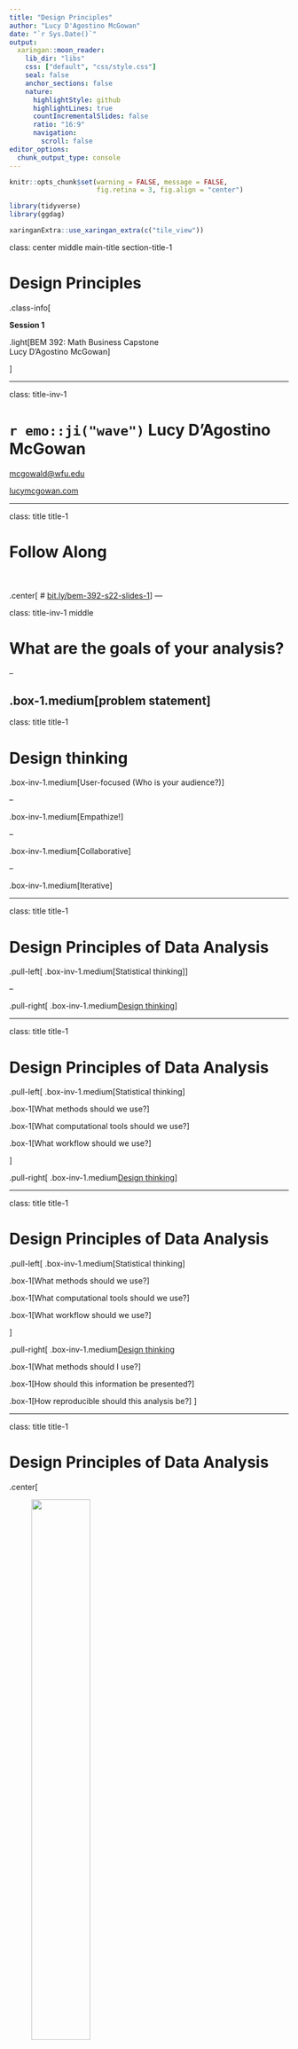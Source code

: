 ```yaml
---
title: "Design Principles"
author: "Lucy D'Agostino McGowan"
date: "`r Sys.Date()`"
output:
  xaringan::moon_reader:
    lib_dir: "libs"
    css: ["default", "css/style.css"]
    seal: false
    anchor_sections: false
    nature:
      highlightStyle: github
      highlightLines: true
      countIncrementalSlides: false
      ratio: "16:9"
      navigation:
        scroll: false
editor_options: 
  chunk_output_type: console
---
```


```r
knitr::opts_chunk$set(warning = FALSE, message = FALSE, 
                      fig.retina = 3, fig.align = "center")
```

```r
library(tidyverse)
library(ggdag)
```

```r
xaringanExtra::use_xaringan_extra(c("tile_view"))
```

class: center middle main-title section-title-1

# Design Principles

.class-info[

**Session 1**

.light[BEM 392: Math Business Capstone<br>
Lucy D'Agostino McGowan
]

]

---

class: title-inv-1


# `r emo::ji("wave")` Lucy D'Agostino McGowan

[mcgowald@wfu.edu](mailto:mcgowald@wfu.edu) <br>

[lucymcgowan.com](https://lucymcgowan.com)

---

class: title title-1

# Follow Along
<br><br>
.center[
# [bit.ly/bem-392-s22-slides-1](https://bit.ly/bem-392-s22-slides-1)
]
---

class: title-inv-1 middle

# What are the goals of your analysis?

--

.box-1.medium[problem statement]
---

class: title title-1

# Design thinking

.box-inv-1.medium[User-focused (Who is your audience?)]

--

.box-inv-1.medium[Empathize!]

--

.box-inv-1.medium[Collaborative]

--

.box-inv-1.medium[Iterative]

---


class: title title-1

# Design Principles of Data Analysis

.pull-left[
.box-inv-1.medium[Statistical thinking]
]

--

.pull-right[
.box-inv-1.medium[Design thinking]
]

---

class: title title-1

# Design Principles of Data Analysis

.pull-left[
.box-inv-1.medium[Statistical thinking]

.box-1[What methods should we use?]

.box-1[What computational tools should we use?]

.box-1[What workflow should we use?]


]

.pull-right[
.box-inv-1.medium[Design thinking]
]

---

class: title title-1

# Design Principles of Data Analysis

.pull-left[
.box-inv-1.medium[Statistical thinking]

.box-1[What methods should we use?]

.box-1[What computational tools should we use?]

.box-1[What workflow should we use?]


]

.pull-right[
.box-inv-1.medium[Design thinking]

.box-1[What methods should I use?]

.box-1[How should this information be presented?]

.box-1[How reproducible should this analysis be?]
]

---

class: title title-1

# Design Principles of Data Analysis

.center[

<figure>
<img src ="img/caitlin-tweet.png" width ="50%"></img>
</figure>

]
.footer[
Caitlin Hudon [An Intake Form for Data Requests](https://www.caitlinhudon.com/posts/2020/09/16/data-intake-form)
]

---

class: title title-1

# Design Principles of Data Analysis

--

.box-inv-1.medium[Why?]

--

.box-1[provides a formal mechanism to describe a data analysis]

--

.box-1[provides a language for *alignment* between data analysis *producers* and *consumers*]
---

class: title title-1

# Design Principles of Data Analysis

.box-inv-1[Prioritized qualities that are relevant to the analysis and can be observed or measured]

--

.box-inv-1[A data analyst can use these principles to guide the choice of what to use to build a data analysis]

--

.box-inv-1[A data analysis can be scored based on how well it adheres to each of these principles]

---

class: title title-1, center

# `r fontawesome::fa("laptop")` Application Exercise
<br><br>

.huge[[bit.ly/bem-392-s22-ae3](https://bit.ly/bem-392-s22-ae3)]

---

class: title title-1

# Design Principles of Data Analysis

.box-inv-1[Data Matching]

--

.box-inv-1[Exhaustive]

--

.box-inv-1[Skeptical]

--

.box-inv-1[Second Order]

--

.box-inv-1[Clarity]

--

.box-inv-1[Reproducible]

---

class: title title-1

# Design Principles of Data Analysis

.box-inv-1[Data Matching]

.box-2[Exhaustive]

.box-2[Skeptical]

.box-2[Second Order]

.box-2[Clarity]

.box-2[Reproducible]

---


class: title title-1

# Data Matching

.box-inv-1[Data available directly matches the data needed to investigate a question]

--

.box-1[As opposed to trying to answer a questions with *surrogate* variables, for example]

---

class: center

<figure>
<img src = "img/data-matching.jpeg" width = '70%'> </img>
</figure>

---


class: title title-1

# Data Matching Scenario

.box-inv-1[Your client communicates that data matching is important, but their available data does not match the question well]

--

.box-1.medium[Find more / different data]

--

.box-1.medium[Reframe the question]
---

class: title title-1, center

# `r fontawesome::fa("laptop")` Application Exercise
<br><br>

.huge[[bit.ly/bem-392-s22-ae3](https://bit.ly/bem-392-s22-ae3)]

---

class: title title-1

# Design Principles of Data Analysis

.box-2[Data Matching]

.box-inv-1[Exhaustive]

.box-2[Skeptical]

.box-2[Second Order]

.box-2[Clarity]

.box-2[Reproducible]

---

class: title title-1

# Exhaustive

<br>

.box-inv-1[use multiple, complementary tools or methods to address the same question, knowing that each given tool reveals some aspects of the data but obscures other aspects]

---

class: center

<figure>
<img src = "img/exhaustive.jpeg" width = '70%'> </img>
</figure>
---

class: title title-1, center

# `r fontawesome::fa("laptop")` Application Exercise
<br><br>

.huge[[bit.ly/bem-392-s22-ae3](https://bit.ly/bem-392-s22-ae3)]

---


class: title title-1

# Design Principles of Data Analysis

.box-2[Data Matching]

.box-2[Exhaustive]

.box-inv-1[Skeptical]

.box-2[Second Order]

.box-2[Clarity]

.box-2[Reproducible]

---

class: title title-1

# Skeptical

<br>

.box-inv-1[An analysis is *skeptical* if multiple, related questions are considered using the same data ]

---

class: center

<figure>
<img src = "img/skeptical.jpeg" width = '70%'> </img>
</figure>

---


class: title title-1

# Skeptical

.box-inv-1[The need for more or less skepticism in a data analysis is typically governed by outside circumstances and the context in which the analysis sits]

--

.box-inv-1[Analyses that may have large impacts or result in significant monetary costs will typically be subject to detailed scrutiny]

---

class: title title-1

# Skeptical Example

- In July 2000, the Health Effects Institute (HEI) published a reanalysis of the Harvard Six Cities Study

--

- This is a seminal air pollution study that showed significant associations between air pollution and mortality

--

- Due to the potential regulatory impact of the study, HEI commissioned an independent set of investigators to reproduce the findings and conduct a series of sensitivity analyses

--

- The result was a nearly 300 page volume where the data and findings were subject to intense skepticism and every alternative hypothesis was examined

---

class: title title-1

# (Not) Skeptical Example 

- There are other instances when skepticism in the form of alternate explanations is not warranted in the analysis.

--

- A large clinical trial studying the effect of a pest management intervention on asthma outcomes, the reported analysis is ultimately a simple comparison of asthma symptoms in two groups

--

-  Such an analysis is acceptable here due to the strict pre-specification of the analysis and due to the standards and practices that the community has developed regarding the reporting of clinical trials
---

class: title title-1, center

# `r fontawesome::fa("laptop")` Application Exercise
<br><br>

.huge[[bit.ly/bem-392-s22-ae3](https://bit.ly/bem-392-s22-ae3)]

---

class: title title-1

# Design Principles of Data Analysis

.box-2[Data Matching]

.box-2[Exhaustive]

.box-2[Skeptical]

.box-inv-1[Second Order]

.box-2[Clarity]

.box-2[Reproducible]

---

class: center

<figure>
<img src = "img/second-order.jpeg" width = '70%'> </img>
</figure>

---

class: title title-1

# Second Order

<br>

.box-inv-1[An analysis is *second-order* if it includes methods, tooling or workflows that do not directly address the primary question, but give important context or supporting information to the analysis]


---

class: title title-1

# Second Order Example

- In presenting an analysis of data collected from a new type of machine, one may include details of who manufactured the machine, why it was built, or how it operates

--

- Often, in studies where data are collected in the field, such as in people’s homes, field workers can relay important details about the circumstances under which the data were collected
---

class: title title-1, center

# `r fontawesome::fa("laptop")` Application Exercise
<br><br>

.huge[[bit.ly/bem-392-s22-ae3](https://bit.ly/bem-392-s22-ae3)]

---

class: title title-1

# Design Principles of Data Analysis

.box-2[Data Matching]

.box-2[Exhaustive]

.box-2[Skeptical]

.box-2[Second Order]

.box-inv-1[Clarity]

.box-2[Reproducible]

---

class: title title-1

# Clarity

<br>

.box-inv-1[Analyses with *clarity* summarize or visualize data in a way that is influential in explaining how the underlying data phenomena or data-generation process connects to any key output, results, or conclusions]

---


class: center

<figure>
<img src = "img/transparent-v2.jpeg" width = '70%'> </img>
</figure>
---

class: title title-1, center

# `r fontawesome::fa("laptop")` Application Exercise
<br><br>

.huge[[bit.ly/bem-392-s22-ae3](https://bit.ly/bem-392-s22-ae3)]

---


class: title title-1

# Design Principles of Data Analysis

.box-2[Data Matching]

.box-2[Exhaustive]

.box-2[Skeptical]

.box-2[Second Order]

.box-2[Clarity]

.box-inv-1[Reproducible]

---

class: title title-1

# Reproducible

<br>

.box-inv-1[An analysis is *reproducible* if someone who is not the original producer can take the published code and data and compute the same results as the original producer]

---

class: center

<figure>
<img src = "img/reproducible.jpeg" width = '70%'> </img>
</figure>
---

class: title title-1, center

# `r fontawesome::fa("laptop")` Application Exercise
<br><br>

.huge[[bit.ly/bem-392-s22-ae3](https://bit.ly/bem-392-s22-ae3)]

---

class: title-1 title center

# Alignment

<figure>
<img src = "img/producers-consumers.png" width = '70%'> </img>
</figure>

---

class: title title-1, center

# `r fontawesome::fa("laptop")` Application Exercise
<br><br>

.huge[[bit.ly/bem-392-s22-ae1](https://bit.ly/bem-392-s22-ae1)]

---

class: title title-1, center

# `r fontawesome::fa("laptop")` Application Exercise
<br><br>

.huge[[bit.ly/bem-392-s22-ae2](https://bit.ly/bem-392-s22-ae2)]

---

class: title-inv-1 middle center

# Part 3: Discuss with client and re-submit scores by end of February


